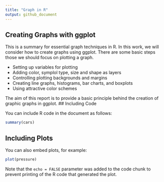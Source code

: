 ```yaml
---
title: "Graph in R"
output: github_document
---
```


## Creating Graphs with ggplot 

This is a summary for essential graph techniques in R. In this work, we will consider how to create graphs using ggplot. There are some basic steps those we should focus on plotting a graph.

* Setting up variables for plotting
* Adding color, symplol type, size and shape as layers
* Controlling plotting backgrounds and margins
* Creating line graphs, histograms, bar charts, and boxplots
* Using attractive color schemes

The aim of this report is to provide a basic principle behind the creation of graphic graphs in ggplot.
## Including Code

You can include R code in the document as follows:

```r
summary(cars)
```

## Including Plots

You can also embed plots, for example:

```r
plot(pressure)
```

Note that the `echo = FALSE` parameter was added to the code chunk to prevent printing of the R code that generated the plot.
